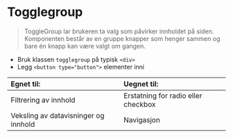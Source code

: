 
<Meta of={stories} />

# Togglegroup
> ToggleGroup lar brukeren ta valg som påvirker innholdet på siden. Komponenten består av en gruppe knapper som henger sammen og bare én knapp kan være valgt om gangen.

- Bruk klassen `togglegroup` på typisk `<div>`
- Legg `<button type="button">` elementer inni
<Canvas of={stories.Default} />


| <CheckCircle /> Egnet til: | <XCircle /> Uegnet til: |
| :-- | :-- | 
| Filtrering av innhold | Erstatning for radio eller checkbox |
| Veksling av datavisninger og innhold | Navigasjon |